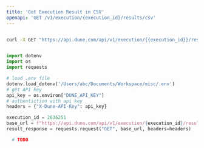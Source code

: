 ```yaml
---
title: 'Get Execution Result in CSV'
openapi: 'GET /v1/execution/{execution_id}/results/csv'
---
```


<RequestExample>

```bash cURL

curl -X GET "https://api.dune.com/api/v1/execution/{{execution_id}}/results/csv" -H x-dune-api-key:{{api_key}}

```

```python Python

import dotenv
import os
import requests

# load .env file
dotenv.load_dotenv('/Users/abc/Documents/Workspace/misc/.env')
# get API key
api_key = os.environ["DUNE_API_KEY"]
# authentiction with api key
headers = {"X-Dune-API-Key": api_key}

execution_id = 2636251
base_url = f"https://api.dune.com/api/v1/execution/{execution_id}/results/csv"
result_response = requests.request("GET", base_url, headers=headers)

```

```python Python SDK
  # TODO
```

</RequestExample>